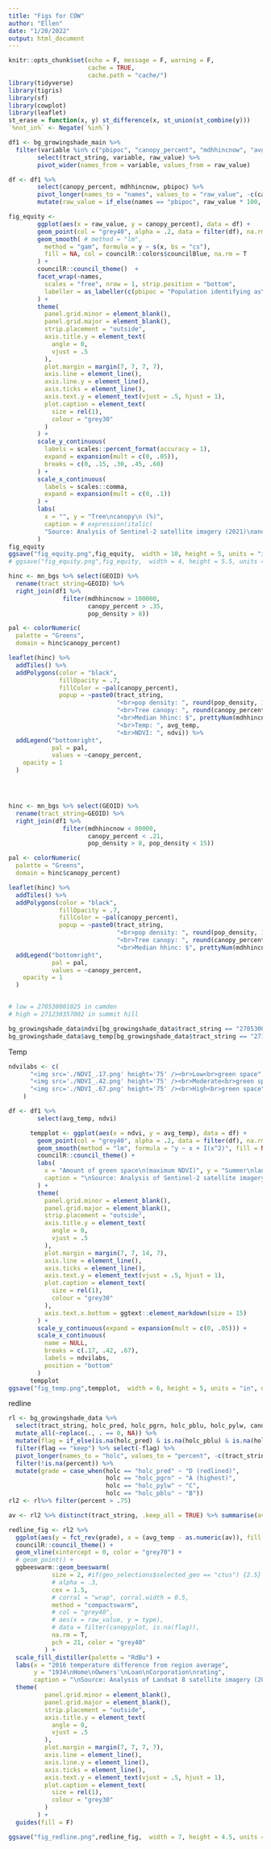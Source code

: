```yaml
---
title: "Figs for COW"
author: "Ellen"
date: "1/20/2022"
output: html_document
---
```



```r
knitr::opts_chunk$set(echo = F, message = F, warning = F,
                      cache = TRUE,
                      cache.path = "cache/")
library(tidyverse)
library(tigris)
library(sf)
library(cowplot)
library(leaflet)
st_erase = function(x, y) st_difference(x, st_union(st_combine(y)))
`%not_in%` <- Negate(`%in%`)

```


```r

df1 <- bg_growingshade_main %>%
  filter(variable %in% c("pbipoc", "canopy_percent", "mdhhincnow", "avg_temp", "ndvi", "pop_density")) %>%
        select(tract_string, variable, raw_value) %>%
        pivot_wider(names_from = variable, values_from = raw_value)

df <- df1 %>%
        select(canopy_percent, mdhhincnow, pbipoc) %>%
        pivot_longer(names_to = "names", values_to = "raw_value", -c(canopy_percent)) %>%
        mutate(raw_value = if_else(names == "pbipoc", raw_value * 100, raw_value))

fig_equity <-
        ggplot(aes(x = raw_value, y = canopy_percent), data = df) +
        geom_point(col = "grey40", alpha = .2, data = filter(df), na.rm = T, size = .7) +
        geom_smooth( # method = "lm",
          method = "gam", formula = y ~ s(x, bs = "cs"),
          fill = NA, col = councilR::colors$councilBlue, na.rm = T
        ) +
        councilR::council_theme()  +
        facet_wrap(~names,
          scales = "free", nrow = 1, strip.position = "bottom",
          labeller = as_labeller(c(pbipoc = "Population identifying as\nperson of color (%)", mdhhincnow = "Median household\nincome ($)"))
        ) +
        theme(
          panel.grid.minor = element_blank(),
          panel.grid.major = element_blank(),
          strip.placement = "outside",
          axis.title.y = element_text(
            angle = 0,
            vjust = .5
          ),
          plot.margin = margin(7, 7, 7, 7),
          axis.line = element_line(),
          axis.line.y = element_line(),
          axis.ticks = element_line(),
          axis.text.y = element_text(vjust = .5, hjust = 1),
          plot.caption = element_text(
            size = rel(1),
            colour = "grey30"
          )
        ) +
        scale_y_continuous(
          labels = scales::percent_format(accuracy = 1),
          expand = expansion(mult = c(0, .05)),
          breaks = c(0, .15, .30, .45, .60)
        ) +
        scale_x_continuous(
          labels = scales::comma,
          expand = expansion(mult = c(0, .1))
        ) +
        labs(
          x = "", y = "Tree\ncanopy\n (%)",
          caption = # expression(italic(
          "Source: Analysis of Sentinel-2 satellite imagery (2021)\nand ACS 5-year estimates (2015-2019)" # ))
        )
fig_equity
ggsave("fig_equity.png",fig_equity,  width = 10, height = 5, units = "in", device = "png")
# ggsave("fig_equity.png",fig_equity,  width = 4, height = 5.5, units = "in", device = "png")
```


```r
hinc <- mn_bgs %>% select(GEOID) %>%
  rename(tract_string=GEOID) %>%
  right_join(df1 %>%
               filter(mdhhincnow > 100000,
                      canopy_percent > .35,
                      pop_density > 8))

pal <- colorNumeric(
  palette = "Greens",
  domain = hinc$canopy_percent)

leaflet(hinc) %>%
  addTiles() %>%
  addPolygons(color = "black",
              fillOpacity = .7,
              fillColor = ~pal(canopy_percent),
              popup = ~paste0(tract_string,
                              "<br>pop density: ", round(pop_density, 1), 
                              "<br>Tree canopy: ", round(canopy_percent, 2),
                              "<br>Median hhinc: $", prettyNum(mdhhincnow, big.mark = ","),
                              "<br>Temp: ", avg_temp,
                              "<br>NDVI: ", ndvi)) %>%
  addLegend("bottomright", 
            pal = pal,
            values = ~canopy_percent,
    opacity = 1
  ) 




hinc <- mn_bgs %>% select(GEOID) %>%
  rename(tract_string=GEOID) %>%
  right_join(df1 %>%
               filter(mdhhincnow < 80000,
                      canopy_percent < .21,
                      pop_density > 8, pop_density < 15))

pal <- colorNumeric(
  palette = "Greens",
  domain = hinc$canopy_percent)

leaflet(hinc) %>%
  addTiles() %>%
  addPolygons(color = "black",
              fillOpacity = .7,
              fillColor = ~pal(canopy_percent),
              popup = ~paste0(tract_string, 
                              "<br>pop density: ", round(pop_density, 1), 
                              "<br>Tree canopy: ", round(canopy_percent, 2),
                              "<br>Median hhinc: $", prettyNum(mdhhincnow, big.mark = ","))) %>%
  addLegend("bottomright", 
            pal = pal,
            values = ~canopy_percent,
    opacity = 1
  ) 


# low = 270530001025 in camden
# high = 271230357002 in summit hill

bg_growingshade_data$ndvi[bg_growingshade_data$tract_string == "270530001025"] #96
bg_growingshade_data$avg_temp[bg_growingshade_data$tract_string == "271230357002"] #96
```



Temp

```r
ndvilabs <- c(
      "<img src='./NDVI_.17.png' height='75' /><br>Low<br>green space",
      "<img src='./NDVI_.42.png' height='75' /><br>Moderate<br>green space",
      "<img src='./NDVI_.67.png' height='75' /><br>High<br>green space"
    )

df <- df1 %>%
        select(avg_temp, ndvi)

      tempplot <- ggplot(aes(x = ndvi, y = avg_temp), data = df) +
        geom_point(col = "grey40", alpha = .2, data = filter(df), na.rm = T) +
        geom_smooth(method = "lm", formula = "y ~ x + I(x^2)", fill = NA, col = councilR::colors$councilBlue) +
        councilR::council_theme() +
        labs(
          x = "Amount of green space\n(maximum NDVI)", y = "Summer\nland surface\ntemperature\n(°F)",
          caption = "\nSource: Analysis of Sentinel-2 satellite imagery (2021)\nand Landsat 8 satellite imagery (2016)"
        ) +
        theme(
          panel.grid.minor = element_blank(),
          panel.grid.major = element_blank(),
          strip.placement = "outside",
          axis.title.y = element_text(
            angle = 0,
            vjust = .5
          ),
          plot.margin = margin(7, 7, 14, 7),
          axis.line = element_line(),
          axis.ticks = element_line(),
          axis.text.y = element_text(vjust = .5, hjust = 1),
          plot.caption = element_text(
            size = rel(1),
            colour = "grey30"
          ),
          axis.text.x.bottom = ggtext::element_markdown(size = 15)
        ) +
        scale_y_continuous(expand = expansion(mult = c(0, .05))) +
        scale_x_continuous(
          name = NULL,
          breaks = c(.17, .42, .67),
          labels = ndvilabs,
          position = "bottom"
        )
      tempplot
ggsave("fig_temp.png",tempplot,  width = 6, height = 5, units = "in", device = "png")

```


redline

```r
rl <- bg_growingshade_data %>%
  select(tract_string, holc_pred, holc_pgrn, holc_pblu, holc_pylw, canopy_percent, ndvi, avg_temp) %>% #
  mutate_all(~replace(., . == 0, NA)) %>%
  mutate(flag = if_else(is.na(holc_pred) & is.na(holc_pblu) & is.na(holc_pgrn) & is.na(holc_pylw), "remove", "keep")) %>%
  filter(flag == "keep") %>% select(-flag) %>%
  pivot_longer(names_to = "holc", values_to = "percent", -c(tract_string, avg_temp, canopy_percent, ndvi)) %>%
  filter(!is.na(percent)) %>%
  mutate(grade = case_when(holc == "holc_pred" ~ "D (redlined)",
                           holc == "holc_pgrn" ~ "A (highest)",
                           holc == "holc_pylw" ~ "C",
                           holc == "holc_pblu" ~ "B"))
rl2 <- rl%>% filter(percent > .75) 

av <- rl2 %>% distinct(tract_string, .keep_all = TRUE) %>% summarise(avg_temp = mean(avg_temp))

redline_fig <- rl2 %>%
  ggplot(aes(y = fct_rev(grade), x = (avg_temp - as.numeric(av)), fill = (avg_temp))) +
  councilR::council_theme() +
  geom_vline(xintercept = 0, color = "grey70") +
  # geom_point() +
  ggbeeswarm::geom_beeswarm(
            size = 2, #if(geo_selections$selected_geo == "ctus") {2.5} else {3}, 
            # alpha = .3,
            cex = 1.5,
            # corral = "wrap", corral.width = 0.5,
            method = "compactswarm",
            # col = "grey40",
            # aes(x = raw_value, y = type),
            # data = filter(canopyplot, is.na(flag)),
            na.rm = T,
            pch = 21, color = "grey40"
          ) +
  scale_fill_distiller(palette = "RdBu") + 
  labs(x = "2016 temperature difference from region average",
       y = "1934\nHome\nOwners'\nLoan\nCorporation\nrating",
       caption = "\nSource: Analysis of Landsat 8 satellite imagery (2016)\nand Equity Considerations dataset (2021) ") +
  theme(
          panel.grid.minor = element_blank(),
          panel.grid.major = element_blank(),
          strip.placement = "outside",
          axis.title.y = element_text(
            angle = 0,
            vjust = .5
          ),
          plot.margin = margin(7, 7, 7, 7),
          axis.line = element_line(),
          axis.line.y = element_line(),
          axis.ticks = element_line(),
          axis.text.y = element_text(vjust = .5, hjust = 1),
          plot.caption = element_text(
            size = rel(1),
            colour = "grey30"
          )
        ) +
  guides(fill = F)

ggsave("fig_redline.png",redline_fig,  width = 7, height = 4.5, units = "in", device = "png")

```






